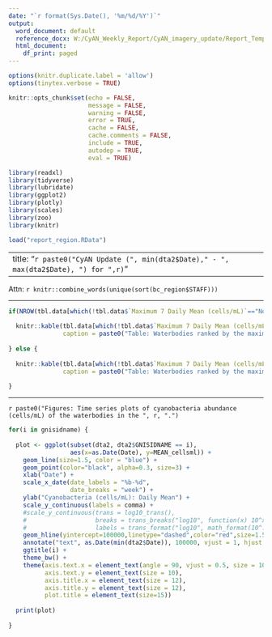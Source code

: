 ```yaml
---
date: "`r format(Sys.Date(), '%m/%d/%Y')`"
output:
  word_document: default
  reference_docx: W:/CyAN_Weekly_Report/CyAN_imagery_update/Report_Template.docx
  html_document:
    df_print: paged
---
```


```r
options(knitr.duplicate.label = 'allow')
options(tinytex.verbose = TRUE)

knitr::opts_chunk$set(echo = FALSE,
                      message = FALSE,
                      warning = FALSE,
                      error = TRUE,
                      cache = FALSE,
                      cache.comments = FALSE,
                      include = TRUE,
                      autodep = TRUE,
                      eval = TRUE)

library(readxl)
library(tidyverse)
library(lubridate)
library(ggplot2)
library(plotly)
library(scales)
library(zoo)
library(knitr)

load("report_region.RData")

```
---
title: "`r paste0("CyAN Update (", min(dta2$Date)," - ", max(dta2$Date), ") for ",r)`"
---

Attn: `r knitr::combine_words(unique(sort(bc_region$STAFF)))`

---------------------------------------------------------------------------------------------------------------------

```r

if(NROW(tbl.data[which(!tbl.data$`Maximum 7 Daily Mean (cells/mL)`=="Non-detect"),])<10){
  
  knitr::kable(tbl.data[which(!tbl.data$`Maximum 7 Daily Mean (cells/mL)`=="Non-detect"),],
               caption = paste0("Table: Waterbodies ranked by the maximum daily mean of cyanobacteria abundance (cells/mL) during the 7 days from ", as.Date(max(dta2$Date))-7, " to ",max(dta2$Date), ". The basin names and the dates associated with the maximum daily means are shown in the table. The waterbodies, which maximum daily means of cyanobacteria abundance during the 7 days are less than 6310 cells/mL (the satellite detection threshold value), are not included in the table."))
  
} else {
  
  knitr::kable(tbl.data[which(!tbl.data$`Maximum 7 Daily Mean (cells/mL)`=="Non-detect"),][1:10,],
               caption = paste0("Table: Waterbodies ranked by the maximum daily mean of cyanobacteria abundance (cells/mL) during the 7 days from ", as.Date(max(dta2$Date))-7, " to ",max(dta2$Date), ". The basin names and the dates associated with the maximum daily means are shown in the table. The waterbodies, which maximum daily means of cyanobacteria abundance during the 7 days are less than 6310 cells/mL (the satellite detection threshold value), are not included in the table."))
  
}


```

---------------------------------------------------------------------------------------------------------------------

`r paste0("Figures: Time series plots of cyanobacteria abundance (cells/mL) of the waterbodies in the ", r, ".")`

```r

for(i in gnisidname) {
  
  plot <- ggplot(subset(dta2, dta2$GNISIDNAME == i),
                 aes(x=as.Date(Date), y=MEAN_cellsml)) +
    geom_line(size=1.5, color = "blue") +
    geom_point(color="black", alpha=0.3, size=3) +
    xlab("Date") +
    scale_x_date(date_labels = "%b-%d",
                 date_breaks = "week") +
    ylab("Cyanobacteria (cells/mL): Daily Mean") +
    scale_y_continuous(labels = comma) +
    #scale_y_continuous(trans = log10_trans(),
    #                   breaks = trans_breaks("log10", function(x) 10^x),
    #                   labels = trans_format("log10", math_format(10^.x))) +
    geom_hline(yintercept=100000,linetype="dashed",color="red",size=1.5) +
    annotate("text", as.Date(min(dta2$Date)), 100000, vjust = 1, hjust = 0,  label = "WHO Guideline") +
    ggtitle(i) +
    theme_bw() +
    theme(axis.text.x = element_text(angle = 90, vjust = 0.5, size = 10),
          axis.text.y = element_text(size = 10),
          axis.title.x = element_text(size = 12),
          axis.title.y = element_text(size = 12),
          plot.title = element_text(size=15))
  
  print(plot)
  
}

```